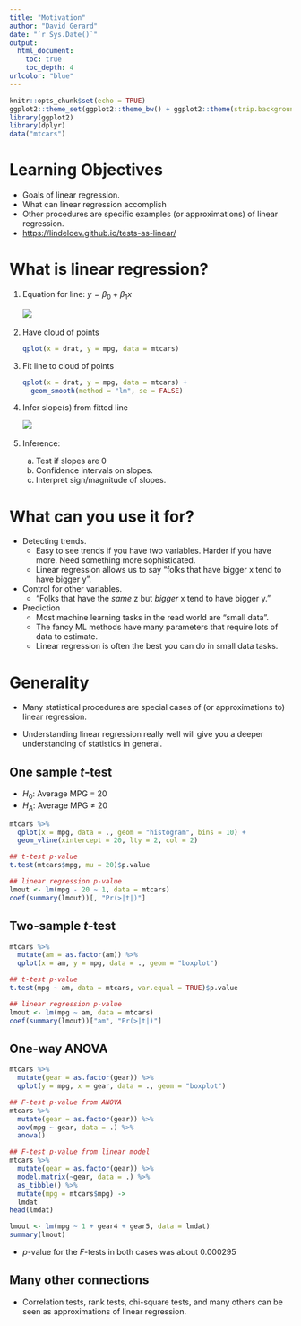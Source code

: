 ```yaml
---
title: "Motivation"
author: "David Gerard"
date: "`r Sys.Date()`"
output:  
  html_document:
    toc: true
    toc_depth: 4
urlcolor: "blue"
---
```


```r
knitr::opts_chunk$set(echo = TRUE)
ggplot2::theme_set(ggplot2::theme_bw() + ggplot2::theme(strip.background = ggplot2::element_rect(fill = "white")))
library(ggplot2)
library(dplyr)
data("mtcars")
```

# Learning Objectives

- Goals of linear regression.
- What can linear regression accomplish
- Other procedures are specific examples (or approximations) of linear regression.
- <https://lindeloev.github.io/tests-as-linear/>

# What is linear regression?

1. Equation for line: $y = \beta_0 + \beta_1 x$

    ![](./figs/line_review.png)\ 

2. Have cloud of points

    ```r
    qplot(x = drat, y = mpg, data = mtcars)
    ```
    
3. Fit line to cloud of points

    ```r
    qplot(x = drat, y = mpg, data = mtcars) +
      geom_smooth(method = "lm", se = FALSE)
    ```
    
4. Infer slope(s) from fitted line

    ![](./figs/infer_line.png)\ 
    
5. Inference:
    a. Test if slopes are 0
    b. Confidence intervals on slopes.
    c. Interpret sign/magnitude of slopes.

# What can you use it for?

- Detecting trends.
    - Easy to see trends if you have two variables. Harder if you have more. Need something more sophisticated.
    - Linear regression allows us to say "folks that have bigger x tend to have bigger y".

- Control for other variables. 
    - "Folks that have the *same* z but *bigger* x tend to have bigger y."
    
- Prediction
    - Most machine learning tasks in the read world are "small data".
    - The fancy ML methods have many parameters that require lots of data to estimate.
    - Linear regression is often the best you can do in small data tasks.

# Generality

- Many statistical procedures are special cases of (or approximations to) linear regression.

- Understanding linear regression really well will give you a deeper understanding of statistics in general.

## One sample $t$-test

- $H_0$: Average MPG = 20
- $H_A$: Average MPG $\neq$ 20

```r
mtcars %>%
  qplot(x = mpg, data = ., geom = "histogram", bins = 10) +
  geom_vline(xintercept = 20, lty = 2, col = 2)
```

```r
## t-test p-value
t.test(mtcars$mpg, mu = 20)$p.value

## linear regression p-value
lmout <- lm(mpg - 20 ~ 1, data = mtcars)
coef(summary(lmout))[, "Pr(>|t|)"]
```

## Two-sample $t$-test

```r
mtcars %>%
  mutate(am = as.factor(am)) %>%
  qplot(x = am, y = mpg, data = ., geom = "boxplot")
```

```r
## t-test p-value
t.test(mpg ~ am, data = mtcars, var.equal = TRUE)$p.value

## linear regression p-value
lmout <- lm(mpg ~ am, data = mtcars)
coef(summary(lmout))["am", "Pr(>|t|)"]
```

## One-way ANOVA

```r
mtcars %>%
  mutate(gear = as.factor(gear)) %>%
  qplot(y = mpg, x = gear, data = ., geom = "boxplot")
```

```r
## F-test p-value from ANOVA
mtcars %>%
  mutate(gear = as.factor(gear)) %>%
  aov(mpg ~ gear, data = .) %>%
  anova()

## F-test p-value from linear model
mtcars %>%
  mutate(gear = as.factor(gear)) %>%
  model.matrix(~gear, data = .) %>%
  as_tibble() %>%
  mutate(mpg = mtcars$mpg) ->
  lmdat
head(lmdat)

lmout <- lm(mpg ~ 1 + gear4 + gear5, data = lmdat)
summary(lmout)
```

- $p$-value for the $F$-tests in both cases was about 0.000295

## Many other connections

- Correlation tests, rank tests, chi-square tests, and many others can be seen as approximations of linear regression.
